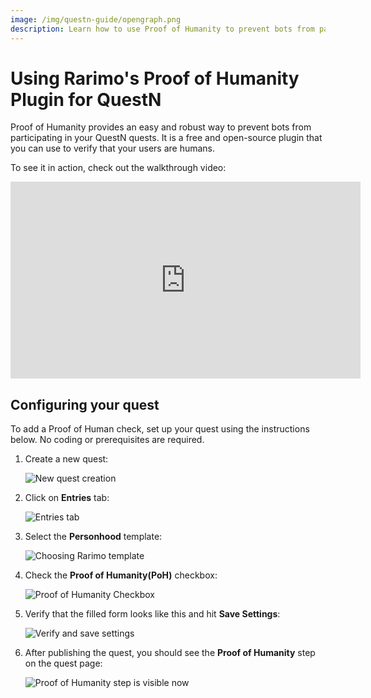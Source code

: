 ```yaml
---
image: /img/questn-guide/opengraph.png
description: Learn how to use Proof of Humanity to prevent bots from participating in your QuestN quests.
---
```


# Using Rarimo's Proof of Humanity Plugin for QuestN

Proof of Humanity provides an easy and robust way to prevent bots from participating in your QuestN quests. It is a free and open-source plugin that you can use to verify that your users are humans.

To see it in action, check out the walkthrough video:

<iframe width="560" height="315" src="https://www.youtube.com/embed/HVPtCNr50o8?si=xT1r_M1sSHTJm3dg" title="YouTube video player" frameborder="0" allow="accelerometer; autoplay; clipboard-write; encrypted-media; gyroscope; picture-in-picture; web-share" allowfullscreen></iframe>

## Configuring your quest

To add a Proof of Human check, set up your quest using the instructions below.
No coding or prerequisites are required.

1. Create a new quest:

    ![New quest creation](/img/questn-guide/step-1.png)

1. Click on **Entries** tab:

    ![Entries tab](/img/questn-guide/step-2.png)

1. Select the **Personhood** template:

    ![Choosing  Rarimo template](/img/questn-guide/step-3.png)

1. Check the **Proof of Humanity(PoH)** checkbox:

    ![Proof of Humanity Checkbox](/img/questn-guide/step-4.png)

1. Verify that the filled form looks like this and hit **Save Settings**:

    ![Verify and save settings](/img/questn-guide/step-5.png)

1. After publishing the quest, you should see the **Proof of Humanity** step on the quest page:

    ![Proof of Humanity step is visible now](/img/questn-guide/step-6.png)